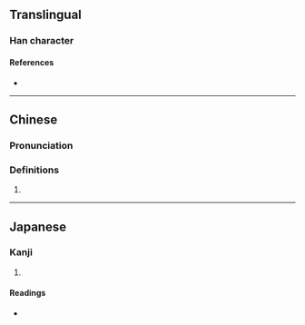 {{character info}}
==Translingual==

===Han character===
{{Han char|rn=75|rad=木|as=05|sn=9|four=46910|canj=DAM,XDAM|ids=⿰木旦}}

====References====
* {{Han ref|kx=0520.080|dkj=14644|hdz=21181.060|uh=67E6|ud=26598|bh=CF5C|bd=53084}}

----

==Chinese==
{{zh-forms}}

===Pronunciation===
{{zh-pron
|m=dàn,zhǔ
|c=daan6
|mc=
|oc=
|ma=
|cat=
}}

===Definitions===
{{zh-hanzi}}

# {{rfdef|1=zh}}

----

==Japanese==

===Kanji===
{{ja-kanji|grade=|rs=木05}}

# {{rfdef|ja|sort=木05}}

====Readings====
* {{ja-readings|on=[[たん]] (tan), [[だん]] (dan)|kun=}}